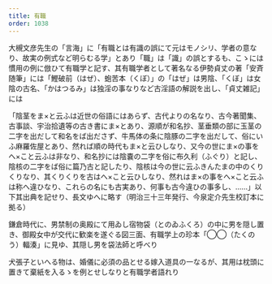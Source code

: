 ```yaml
---
title: 有職
order: 1038
---
```



大槻文彦先生の「言海」に「有職とは有識の誤にて元はモノシリ、学者の意なり、故実の例式など明らむる学」とあり「職」は「識」の誤とするも、こゝには慣用の例に倣ひて有職学と記す、其有職学者として著名なる伊勢貞丈の著「安斉随筆」には「鰹破前（はぜ）、蚫苦本（くぼ）」の「はぜ」は男陰、「くぼ」は女陰の古名、「かはつるみ」は独淫の事なりなど古淫語の解説を出し、「貞丈雑記」には

「陰茎をま×と云ふは近世の俗語にはあらず、古代よりの名なり、古今著聞集、古事談、宇治拾遺等の古き書にま×とあり、源順が和名抄、茎垂類の部に玉茎の二字を出だして和名をば出ださず、牛馬体の条に陰豚の二字を出だして、俗にいふ麻羅佐屋とあり、然れば順の時代もま×と云ひしなり、又今の世にま×の事をへ×こと云ふは非なり、和名抄には陰嚢の二字を俗に布久利（ふぐり）と記し、陰核の二字をば俗に篇乃古と記したり、陰核は今の世に云ふきんたまの中のくりくりなり、其くりくりを古はへ×こと云ひしなり、然れはま×の事をへ×こと云ふは称へ違ひなり、これらの名にも古実あり、何事も古今違ひの事多し、……」以下其出典を記せり、長文ゆへに略す（明治三十三年発行、今泉定介先生校訂本に拠る）


鎌倉時代に、男禁制の奥殿にて用ゐし宿物袋（とのゐふくろ）の中に男を隠し置き、御殿女中が交代に歓楽を遂ぐる図三面、有職学上の珍本「◯◯（たくのう）輻湊」に見ゆ、其隠し男を袋法師と呼べり


犬張子といへる物は、婚儀に必須の品とせる嫁入道具の一なるが、其用は枕頭に置きて棄紙を入るゝを例とせしなりと有職学者語れり

